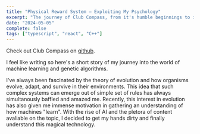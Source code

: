 ```yaml
---
title: "Physical Reward System — Exploiting My Psychology"
excerpt: "The journey of Club Compass, from it's humble beginnings to it's untimely end"
date: "2024-05-05"
complete: false
tags: ["typescript", "react", "C++"]
---
```


Check out Club Compass on [github](https://github.com/paul-bokelman/cc).

I feel like writing so here's a short story of my journey into the world of machine learning and genetic algorithms.

I've always been fascinated by the theory of evolution and how organisms evolve, adapt, and survive in their environments. This idea that such complex systems can emerge out of simple set of rules has always simultanously baffled and amazed me. Recently, this interest in evolution has also given me immense motivation in gathering an understanding of how machines "learn". With the rise of AI and the pletora of content avaliable on the topic, I decided to get my hands dirty and finally understand this magical technology.

